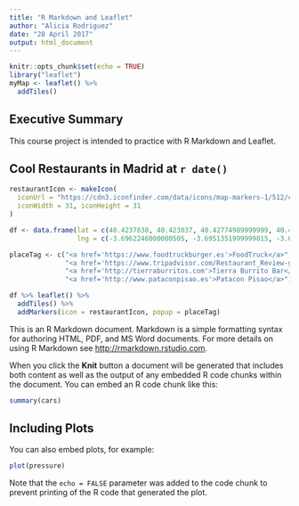 ```yaml
---
title: "R Markdown and Leaflet"
author: "Alicia Rodriguez"
date: "28 April 2017"
output: html_document
---
```


```r
knitr::opts_chunk$set(echo = TRUE)
library("leaflet")
myMap <- leaflet() %>% 
  addTiles()
```

## Executive Summary

This course project is intended to practice with R Markdown and Leaflet. 

## Cool Restaurants in Madrid at `r date()`

```r
restaurantIcon <- makeIcon(
  iconUrl = "https://cdn3.iconfinder.com/data/icons/map-markers-1/512/cafe-512.png",
  iconWidth = 31, iconHeight = 31
)

df <- data.frame(lat = c(40.4237838, 40.423037, 40.42774989999999, 40.4040998),
                 lng = c(-3.6962246000000505, -3.6951351999999815, -3.696929700000055, -3.694452599999977))

placeTag <- c("<a href='https://www.foodtruckburger.es'>FoodTruck</a>", 
              "<a href='https://www.tripadvisor.com/Restaurant_Review-g187514-d775484-Reviews-Arabia-Madrid.html'>Arabia</a>", 
              "<a href='http://tierraburritos.com'>Tierra Burrito Bar</a>", 
              "<a href='http://www.pataconpisao.es'>Patacon Pisao</a>")

df %>% leaflet() %>%
  addTiles() %>% 
  addMarkers(icon = restaurantIcon, popup = placeTag)
```



This is an R Markdown document. Markdown is a simple formatting syntax for authoring HTML, PDF, and MS Word documents. For more details on using R Markdown see <http://rmarkdown.rstudio.com>.

When you click the **Knit** button a document will be generated that includes both content as well as the output of any embedded R code chunks within the document. You can embed an R code chunk like this:

```r
summary(cars)
```

## Including Plots

You can also embed plots, for example:

```r
plot(pressure)
```

Note that the `echo = FALSE` parameter was added to the code chunk to prevent printing of the R code that generated the plot.

